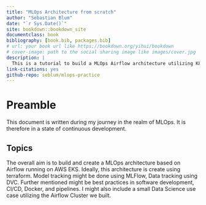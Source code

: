 ```yaml
--- 
title: "MLOps Architecture from scratch"
author: "Sebastian Blum"
date: "`r Sys.Date()`"
site: bookdown::bookdown_site
documentclass: book
bibliography: [book.bib, packages.bib]
# url: your book url like https://bookdown.org/yihui/bookdown
# cover-image: path to the social sharing image like images/cover.jpg
description: |
  This is a tutorial to build a MLOps Airflow architecture utilizing K8s, Terraform, MLFlow, and DVC.
link-citations: yes
github-repo: seblum/mlops-practice
---
```


# Preamble {-}

This document is written during my journey in the realm of MLOps. It is therefore in a state of continuous development. 

## Topics {-}

The overall aim is to build and create a MLOps architecture based on Airflow running on AWS EKS. Ideally, this architecture is create using terraform. Model tracking might be done using MLFlow, Data tracking using DVC. Further mentioned might be best practices in software development, CI/CD, Docker, and pipelines. I might also include a small Data Science use case utilizing the Airflow Cluster we built.

